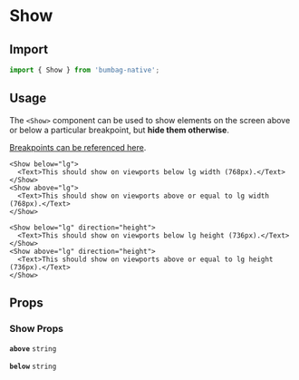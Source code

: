 # Show

## Import

```jsx
import { Show } from 'bumbag-native';
```

## Usage

The `<Show>` component can be used to show elements on the screen above or below a particular breakpoint, but **hide them otherwise**.

[Breakpoints can be referenced here](/native/breakpoints).

```jsx-live
<Show below="lg">
  <Text>This should show on viewports below lg width (768px).</Text>
</Show>
<Show above="lg">
  <Text>This should show on viewports above or equal to lg width (768px).</Text>
</Show>
```

```jsx-live
<Show below="lg" direction="height">
  <Text>This should show on viewports below lg height (736px).</Text>
</Show>
<Show above="lg" direction="height">
  <Text>This should show on viewports above or equal to lg height (736px).</Text>
</Show>
```

## Props

### Show Props

<!-- Automatically generated -->

**<Code fontSize="150" marginRight="major-1">above</Code>** <Code fontSize="100" palette="primary">string</Code>

<Divider marginTop="major-2" marginBottom="major-2" />

**<Code fontSize="150" marginRight="major-1">below</Code>** <Code fontSize="100" palette="primary">string</Code>

<Divider marginTop="major-2" marginBottom="major-2" />
